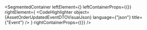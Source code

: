 
<SegmentedContainer
  leftElement={<AssetOrderUpdatedEventDTODesc />}
  leftContainerProps={{}}
  rightElement={
    <CodeHighlighter
      object={AssetOrderUpdatedEventDTOVisualJson}
      language={"json"}
      title={"Event"}
    />
  }
  rightContainerProps={{}}
/>
